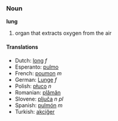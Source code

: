 ===Noun===
'''lung'''

#organ that extracts oxygen from the air

====Translations====
*Dutch: [[long]] ''f''
*Esperanto: [[pulmo]]
*French: [[poumon]] ''m''
*German: [[Lunge]] ''f''
*Polish: [[płuco]] ''n''
*Romanian: [[plămân]]
*Slovene: [[pljuča]] ''n pl''
*Spanish: [[pulmón]] ''m''
*Turkish: [[akciğer]]